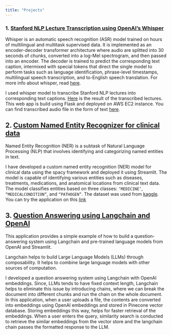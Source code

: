 ```yaml
---
title: "Projects"
---
```


### 1. [Stanford NLP Lecture Transcription using OpenAI's Whisper](http://3.14.28.154/)

  Whisper is an automatic speech recognition (ASR) model trained on hours of multilingual and multitask supervised data. It is implemented as an encoder-decoder transformer architecture where audio are splitted into 30 seconds of chunks, converted into a log-Mel spectrogram, and then passed into an encoder. The decoder is trained to predict the corresponding text caption, intermixed with special tokens that direct the single model to perform tasks such as language identification, phrase-level timestamps, multilingual speech transcription, and to-English speech translation. For more info about whisper, read [here](https://openai.com/blog/whisper/).
  
   I used whisper model to transcribe Stanford NLP lectures into corresponding text captions. [Here](http://3.14.28.154/) is the result of the transcribed lectures. This web app is build using Flask and deployed on AWS EC2 instance. You can find transcribed audio file in the form of text [here](https://github.com/nepalprabin/whisper-webapp/blob/main/Stanford_NLP_lecture_transcripts.zip).
   
## 2. [Custom Named Entity Recognizer for clinical data](https://nepalprabin-clinical-ner-visualizer-jb4wt5.streamlit.app/)
  Named Entity Recognition (NER) is a subtask of Natural Language Processing (NLP) that involves identifying and categorizing named entities in text.

  I have developed a custom named entity recognition (NER) model for clinical data using the spacy framework and deployed it using Streamlit. 
  The model is capable of identifying various entities such as diseases, treatments, medications, and anatomical locations from clinical text data. 
  The model classifies entities based on three classes: <code>'MEDICINE'</code>, <code>"MEDICALCONDITION"</code>, and <code>"PATHOGEN"</code>. The dataset was used from [kaggle](https://www.kaggle.com/datasets/finalepoch/medical-ner).
  You can try the application on this [link](https://nepalprabin-clinical-ner-visualizer-jb4wt5.streamlit.app/)

## 3. [Question Answering using Langchain and OpenAI](https://github.com/nepalprabin/chat-with-nlp-book-gpt)

This application provides a simple example of how to build a question-answering system using Langchain and pre-trained language models from OpenAI and Streamlit.

Langchain helps to build Large Language Models (LLMs) through composability. It helps to combine large language models with other sources of computation.

I developed a question answering system using Langchain with OpenAI embeddings. Since, LLMs tends to have fixed context length, Langchain helps to eliminate this issue by introducing chains, where we can break the document into different chunks and run the chain on the whole document. In this application, when a user uploads a file, the contents are converted into embeddings using OpenAI embeddings and stored in Pinecone vector database. Storing embeddings this way, helps for faster retrieval of the embeddings. When a user enters the query, similarity search is conducted to retrieve the similar embeddings from the vector store and the langchain chain passes the formatted response to the LLM.

